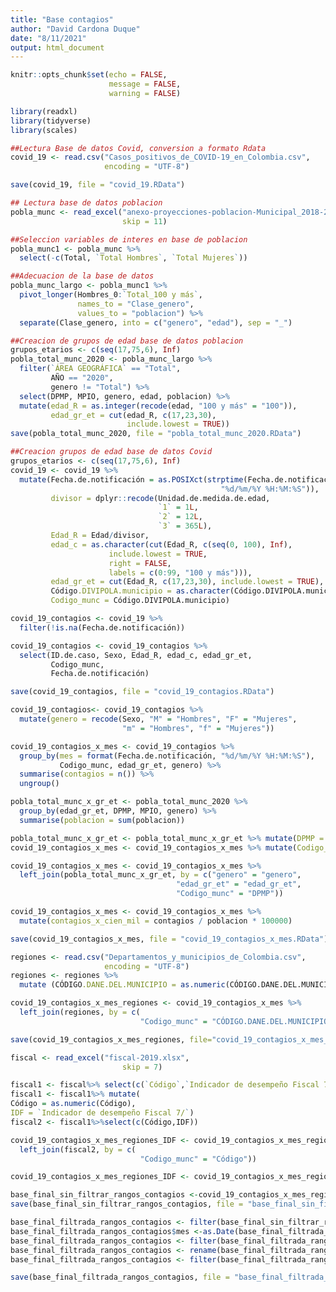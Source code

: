 ```yaml
---
title: "Base contagios"
author: "David Cardona Duque"
date: "8/11/2021"
output: html_document
---
```


```r
knitr::opts_chunk$set(echo = FALSE,
                      message = FALSE,
                      warning = FALSE)
```

```r
library(readxl)
library(tidyverse)
library(scales)
```

```r
##Lectura Base de datos Covid, conversion a formato Rdata
covid_19 <- read.csv("Casos_positivos_de_COVID-19_en_Colombia.csv",
                     encoding = "UTF-8")

save(covid_19, file = "covid_19.RData")
```

```r
## Lectura base de datos poblacion
pobla_munc <- read_excel("anexo-proyecciones-poblacion-Municipal_2018-2026.xlsx",
                         skip = 11)

```

```r
##Seleccion variables de interes en base de poblacion
pobla_munc1 <- pobla_munc %>% 
  select(-c(Total, `Total Hombres`, `Total Mujeres`))
```

```r
##Adecuacion de la base de datos 
pobla_munc_largo <- pobla_munc1 %>% 
  pivot_longer(Hombres_0:`Total_100 y más`,
               names_to = "Clase_genero",
               values_to = "poblacion") %>% 
  separate(Clase_genero, into = c("genero", "edad"), sep = "_")
```

```r
##Creacion de grupos de edad base de datos poblacion
grupos_etarios <- c(seq(17,75,6), Inf)
pobla_total_munc_2020 <- pobla_munc_largo %>% 
  filter(`ÁREA GEOGRÁFICA` == "Total",
         AÑO == "2020",
         genero != "Total") %>% 
  select(DPMP, MPIO, genero, edad, poblacion) %>% 
  mutate(edad_R = as.integer(recode(edad, "100 y más" = "100")),
         edad_gr_et = cut(edad_R, c(17,23,30), 
                          include.lowest = TRUE))
save(pobla_total_munc_2020, file = "pobla_total_munc_2020.RData")
```

```r
##Creacion grupos de edad base de datos Covid
grupos_etarios <- c(seq(17,75,6), Inf)
covid_19 <- covid_19 %>% 
  mutate(Fecha.de.notificación = as.POSIXct(strptime(Fecha.de.notificación,
                                               "%d/%m/%Y %H:%M:%S")),
         divisor = dplyr::recode(Unidad.de.medida.de.edad,
                                 `1` = 1L,
                                 `2` = 12L,
                                 `3` = 365L),
         Edad_R = Edad/divisor,
         edad_c = as.character(cut(Edad_R, c(seq(0, 100), Inf),
                      include.lowest = TRUE,
                      right = FALSE, 
                      labels = c(0:99, "100 y más"))),
         edad_gr_et = cut(Edad_R, c(17,23,30), include.lowest = TRUE),
         Código.DIVIPOLA.municipio = as.character(Código.DIVIPOLA.municipio),
         Codigo_munc = Código.DIVIPOLA.municipio)

```

```r
covid_19_contagios <- covid_19 %>% 
  filter(!is.na(Fecha.de.notificación))
```

```r
covid_19_contagios <- covid_19_contagios %>% 
  select(ID.de.caso, Sexo, Edad_R, edad_c, edad_gr_et,
         Codigo_munc,
         Fecha.de.notificación)
```

```r
save(covid_19_contagios, file = "covid_19_contagios.RData")
```

```r
covid_19_contagios<- covid_19_contagios %>% 
  mutate(genero = recode(Sexo, "M" = "Hombres", "F" = "Mujeres",
                         "m" = "Hombres", "f" = "Mujeres"))
```

```r
covid_19_contagios_x_mes <- covid_19_contagios %>% 
  group_by(mes = format(Fecha.de.notificación, "%d/%m/%Y %H:%M:%S"),
           Codigo_munc, edad_gr_et, genero) %>% 
  summarise(contagios = n()) %>% 
  ungroup()
```

```r
pobla_total_munc_x_gr_et <- pobla_total_munc_2020 %>% 
  group_by(edad_gr_et, DPMP, MPIO, genero) %>% 
  summarise(poblacion = sum(poblacion))
```

```r
pobla_total_munc_x_gr_et <- pobla_total_munc_x_gr_et %>% mutate(DPMP = as.numeric(DPMP))
covid_19_contagios_x_mes <- covid_19_contagios_x_mes %>% mutate(Codigo_munc = as.numeric(Codigo_munc))
```

```r
covid_19_contagios_x_mes <- covid_19_contagios_x_mes %>% 
  left_join(pobla_total_munc_x_gr_et, by = c("genero" = "genero",
                                     "edad_gr_et" = "edad_gr_et",
                                     "Codigo_munc" = "DPMP"))
```

```r
covid_19_contagios_x_mes <- covid_19_contagios_x_mes %>% 
  mutate(contagios_x_cien_mil = contagios / poblacion * 100000)
```

```r
save(covid_19_contagios_x_mes, file = "covid_19_contagios_x_mes.RData")

```

```r
regiones <- read.csv("Departamentos_y_municipios_de_Colombia.csv",
                     encoding = "UTF-8")
regiones <- regiones %>% 
  mutate (CÓDIGO.DANE.DEL.MUNICIPIO = as.numeric(CÓDIGO.DANE.DEL.MUNICIPIO))

```

```r
covid_19_contagios_x_mes_regiones <- covid_19_contagios_x_mes %>% 
  left_join(regiones, by = c(
                             "Codigo_munc" = "CÓDIGO.DANE.DEL.MUNICIPIO"))

```

```r
save(covid_19_contagios_x_mes_regiones, file="covid_19_contagios_x_mes_regiones.RData")
```

```r

fiscal <- read_excel("fiscal-2019.xlsx",
                         skip = 7)

fiscal1 <- fiscal%>% select(c(`Código`,`Indicador de desempeño Fiscal 7/`))
fiscal1 <- fiscal1%>% mutate(
Código = as.numeric(Código),
IDF = `Indicador de desempeño Fiscal 7/`)
fiscal2 <- fiscal1%>%select(c(Código,IDF))

```

```r
covid_19_contagios_x_mes_regiones_IDF <- covid_19_contagios_x_mes_regiones %>% 
  left_join(fiscal2, by = c(
                             "Codigo_munc" = "Código"))

```

```r
covid_19_contagios_x_mes_regiones_IDF <- covid_19_contagios_x_mes_regiones_IDF %>% mutate(Codigo_munc = as.character(Codigo_munc))

base_final_sin_filtrar_rangos_contagios <-covid_19_contagios_x_mes_regiones_IDF %>% select(-c(CÓDIGO.DANE.DEL.DEPARTAMENTO,MUNICIPIO))
save(base_final_sin_filtrar_rangos_contagios, file = "base_final_sin_filtrar_contagios.RData")

```

```r
base_final_filtrada_rangos_contagios <- filter(base_final_sin_filtrar_rangos_contagios, edad_gr_et != "NA" )
base_final_filtrada_rangos_contagios$mes <-as.Date(base_final_filtrada_rangos_contagios$mes,"%d/%m/%Y %H:%M:%S")
base_final_filtrada_rangos_contagios <- filter(base_final_filtrada_rangos_contagios, (mes>"2020-03-02" & mes<"2020-09-22") | mes>"2021-05-25")
base_final_filtrada_rangos_contagios <- rename(base_final_filtrada_rangos_contagios, Fecha_de_notificacion = mes  )
base_final_filtrada_rangos_contagios <- filter(base_final_filtrada_rangos_contagios, REGION == "Región Pacífico" | REGION == "Región Caribe")

save(base_final_filtrada_rangos_contagios, file = "base_final_filtrada_rangos_contagios.RData")

```
